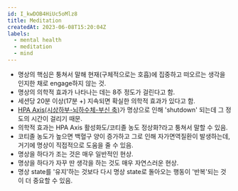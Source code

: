 ```yaml
---
id: I_kwDOB4HiUc5oMlz8
title: Meditation
createdAt: 2023-06-08T15:20:04Z
labels:
  - mental health
  - meditation
  - mind
---
```


- 명상의 핵심은 퉁쳐서 말해 현재(구체적으로는 호흡)에 집중하고 떠오르는 생각을 인지한 채로 engage하지 않는 것.
- 명상의 의학적 효과가 나타나는 데는 8주 정도가 걸린다고 함.
- 세션당 20분 이상(17분 +) 지속되면 확실한 의학적 효과가 있다고 함.
- [HPA Axis(시상하부-뇌하수체-부신 축)](https://ko.wikipedia.org/wiki/%EC%8B%9C%EC%83%81%ED%95%98%EB%B6%80_%EB%87%8C%ED%95%98%EC%88%98%EC%B2%B4_%EB%B6%80%EC%8B%A0_%EC%B6%95)가 명상으로 인해 'shutdown' 되는데 그 정도의 시간이 걸리기 때문.
- 의학적 효과는 HPA Axis 활성화도/코티졸 농도 정상화?라고 퉁쳐서 말할 수 있음.
- 코티졸 농도가 높으면 백혈구 양이 증가하고 그로 인해 자가면역질환이 발생하는데, 거기에 명상이 직접적으로 도움을 줄 수 있음.
- 명상을 하다가 조는 것은 매우 일반적인 현상.
- 명상을 하다가 자꾸 딴 생각을 하는 것도 매우 자연스러운 현상.
- 명상 state를 '유지'하는 것보다 다시 명상 state로 돌아오는 행동이 '반복'되는 것이 더 중요할 수 있음.
